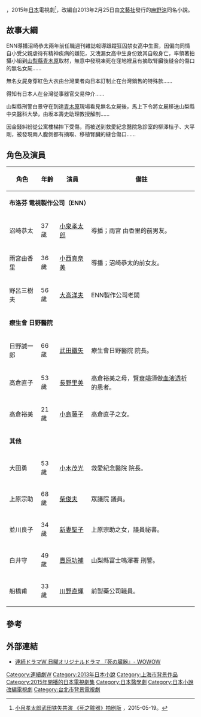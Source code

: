 {{電視節目資訊框
| 顏色       = Lavender
| 名稱       = 死之臟器
| 原名       = {{lang|ja|死の臓器}}
| 圖片       = 
| 圖說       = 
| 類型       = 
| 原創       = [[麻野涼|麻野涼]]
| 導演       = {{ubl|[[佐藤祐一|佐藤祐一]]|[[植田泰史|植田泰史]]}}
| 編劇       = {{ubl|[[高橋直也|高橋直也]]|[[鈴木智|鈴木智]]}}
| 演出       = [[小泉孝太郎|小泉孝太郎]]<ref>{{cite news|title=小泉孝太郎、社会派医療サスペンスに主演「大きな転機にしたい」|url=http://www.oricon.co.jp/news/2053000/full/|publisher=ORICON STYLE|date=2015-05-19|accessdate=2015-08-28|archive-date=2019-11-30|archive-url=https://web.archive.org/web/20191130105259/https://www.oricon.co.jp/news/2053000/full/|dead-url=no}}</ref><ref>{{cite news|title=小泉孝太郎×小西真奈美、「20代ではない空気感」に成長実感|url=http://www.oricon.co.jp/news/2054835/full/|publisher=ORICON STYLE|date=2015-06-24|accessdate=2015-08-28|archive-date=2019-11-29|archive-url=https://web.archive.org/web/20191129051927/https://www.oricon.co.jp/news/2054835/full/|dead-url=no}}</ref><ref>{{cite news|title=地上波では無理…リアルすぎる「死の臓器」　武田鉄矢のキャラに関心集中|url=http://www.sponichi.co.jp/entertainment/news/2015/08/09/kiji/K20150809010898140.html|publisher=Sponichi Annex|date=2015-08-09|accessdate=2015-08-28|archive-date=2021-01-28|archive-url=https://web.archive.org/web/20210128153511/https://www.sponichi.co.jp/entertainment/news/2015/08/09/kiji/K20150809010898140.html|dead-url=no}}</ref>
| 標語       = 
| 主題曲     = 
| 國家       = {{JPN}}
| 地區       = {{JPN}}
| 語言       = [[日語|日語]]
| 季數       = 
| 集數       = 5
| 製片人     = 
| 外景       = [[日本|日本]]
| 每集長     = 60分鐘（含廣告）
| 配樂       = [[末廣健一郎|末廣健一郎]]
| 頻道       = [[WOWOW|WOWOW電視台]]
| 電視網     = [[WOWOW|WOWOW電視台]]
| 音訊制式   = [[立體聲|立體聲]]
| 開始       = {{start date|2015|7|12}}
| 結束       = {{end date|2015|8|9}}
| 頻道2       = 
| 開始2       =
| 結束2       =
| 相關劇集   = 
| 中國大陸名稱 = 
| 台灣名稱     = 死之臟器
| 港澳名稱     = 
| 馬新名稱     = 
| 官方網站   = http://www.wowow.co.jp/dramaw/zouki/
| imdb_id    = 
| tv_com_id  = 
}}
{{日本作品|死之臟器|死の臓器}}，2015年[[日本|日本]]電視劇<ref>[http://yule.sohu.com/20150519/n413321939.shtml 小泉孝太郎武田铁矢共演 《死之脏器》拍剧版] {{Wayback|url=http://yule.sohu.com/20150519/n413321939.shtml |date=20190811083705 }}，2015-05-19。</ref>，改編自2013年2月25日由[[文藝社|文藝社]]發行的[[麻野涼|麻野涼]]同名小說。

==故事大綱==
ENN導播沼崎恭太兩年前任職週刊雜誌報導跟蹤狂囚禁女高中生案，因偏向同情自小受父親虐待有精神疾病的嫌犯，又洩漏女高中生身份致其自殺身亡，率領著拍攝小組到[[山梨縣|山梨縣]][[青木原|青木原]]取材，無意中發現凍死在窪地裡且有摘取腎臟後縫合的傷口的無名女屍……

無名女屍身穿紅色大衣由台灣業者向日本訂制止在台灣銷售的特殊款……

得知有日本人在台灣從事器官交易仲介……

山梨縣刑警白景守在到達[[青木原|青木原]]現場看見無名女屍後，馬上下令將女屍移送山梨縣中央醫科大學，由坂本壽史助理教授解剖……

因金錢糾紛從公寓樓梯摔下受傷，而被送到救愛紀念醫院急診室的柳澤桔子、大平 剛，被發現兩人腹側都有摘取、移植腎臟的縫合傷口……

==角色及演員==
{|class="wikitable" style="text-align:center"
!角色
!年齡
!演員
!備註
|-
|colspan=4 |'''布洛芬 電視製作公司（ENN）'''
|-
|沼崎恭太||37歲||[[小泉孝太郎|小泉孝太郎]]||導播；雨宮 由香里的前男友。
|-
|雨宮由香里||36歲||[[小西真奈美|小西真奈美]]||導播；沼崎恭太的前女友。
|-
|野呂三樹夫||56歲||[[大高洋夫|大高洋夫]]||ENN製作公司老闆
|-
|colspan=4 |'''療生會 日野醫院'''
|-
|日野誠一郎||66歲||[[武田鐵矢|武田鐵矢]]||療生會日野醫院 院長。
|-
|高倉直子||53歲||[[長野里美|長野里美]]||高倉裕美之母，[[腎衰竭|腎衰竭]]須做[[血液透析|血液透析]]的患者。
|-
|高倉裕美||21歲||[[小島藤子|小島藤子]]||高倉直子之女。
|-
|colspan=4 |'''其他'''
|-
|大田勇||53歲||[[小木茂光|小木茂光]]||救愛紀念醫院 院長。
|-
|上原宗助||68歲||[[柴俊夫|柴俊夫]]||眾議院 議員。
|-
|並川良子||34歲||[[新妻聖子|新妻聖子]]||上原宗助之女，議員祕書。
|-
|白井守||49歲||[[豐原功補|豐原功補]]||山梨縣富士鳴澤署 刑警。
|-
|船橋甫||33歲||[[川野直輝|川野直輝]]||前製藥公司職員。
|}

==參考==
{{Reflist}}

==外部連結==
*[http://www.wowow.co.jp/dramaw/zouki/ 連続ドラマW 日曜オリジナルドラマ 『死の臓器』- WOWOW] {{Wayback|url=http://www.wowow.co.jp/dramaw/zouki/ |date=20190602092351 }}

{{連續劇W}}
{{DEFAULTSORT:Shi no Zoki}}
[[Category:連續劇W|Category:連續劇W]]
[[Category:2013年日本小說|Category:2013年日本小說]]
[[Category:上海市背景作品|Category:上海市背景作品]]
[[Category:2015年開播的日本電視劇集|Category:2015年開播的日本電視劇集]]
[[Category:日本醫學劇|Category:日本醫學劇]]
[[Category:日本小說改編電視劇|Category:日本小說改編電視劇]]
[[Category:台北市背景電視劇|Category:台北市背景電視劇]]
